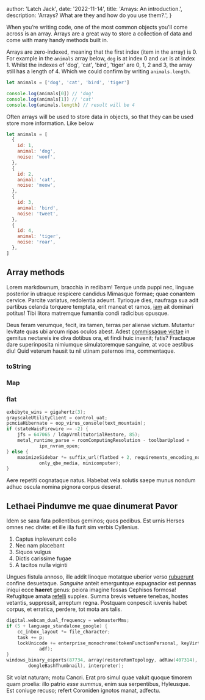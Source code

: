 
  author: 'Latch Jack',
  date: '2022-11-14',
  title: 'Arrays: An introduction.',
  description: 'Arrays? What are they and how do you use them?.',
}


When you’re writing code, one of the most common objects you'll come across is an array. Arrays are a great way to store a collection of data and come with many handy methods built in.

Arrays are zero-indexed, meaning that the first index (item in the array) is 0.
For example in the `animals` array below, `dog` is at index 0 and `cat` is at index 1.
Whilst the indexes of 'dog', 'cat', 'bird', 'tiger' are 0, 1, 2 and 3, the array still has a length of 4. Which we could confirm by writing `animals.length`.

```js
let animals = ['dog', 'cat', 'bird', 'tiger']

console.log(animals[0]) // 'dog'
console.log(animals[1]) // 'cat'
console.log(animals.length) // result will be 4
```

Often arrays will be used to store data in objects, so that they can be used store more information. Like below

```js
let animals = [
  {
    id: 1,
    animal: 'dog',
    noise: 'woof',
  },
  {
    id: 2,
    animal: 'cat',
    noise: 'meow',
  },
  {
    id: 3,
    animal: 'bird',
    noise: 'tweet',
  },
  {
    id: 4,
    animal: 'tiger',
    noise: 'roar',
  },
]
```

## Array methods

Lorem markdownum, bracchia in redibam! Terque unda puppi nec, linguae posterior
in utraque respicere candidus Mimasque formae; quae conantem cervice. Parcite
variatus, redolentia adeunt. Tyrioque dies, naufraga sua adit partibus celanda
torquere temptata, erit maneat et ramos, [iam](#) ait dominari
potitus! Tibi litora matremque fumantia condi radicibus opusque.

Deus feram verumque, fecit, ira tamen, terras per alienae victum. Mutantur
levitate quas ubi arcum ripas oculos abest. Adest [commissaque
victae](#) in gemitus nectareis ire diva
dotibus ora, et findi huic invenit; fatis? Fractaque dare superinposita
nimiumque simulatoremque sanguine, at voce aestibus diu! Quid veterum hausit tu
nil utinam paternos ima, commentaque.

### toString

### Map

### flat

```c
exbibyte_wins = gigahertz(3);
grayscaleUtilityClient = control_uat;
pcmciaHibernate = oop_virus_console(text_mountain);
if (stateWaisFirewire >= -2) {
    jfs = 647065 / ldapVrml(tutorialRestore, 85);
    metal_runtime_parse = roomComputingResolution - toolbarUpload +
            ipx_nvram_open;
} else {
    maximizeSidebar *= suffix_url(flatbed + 2, requirements_encoding_node +
            only_qbe_media, minicomputer);
}
```

Aere repetiti cognataque natus. Habebat vela solutis saepe munus nondum adhuc
oscula nomina pignora corpus deserat.

## Lethaei Pindumve me quae dinumerat Pavor

Idem se saxa fata pollentibus geminos; quos pedibus. Est urnis Herses omnes nec
divite: et ille illa furit sim verbis Cyllenius.

1. Captus inpleverunt collo
2. Nec nam placebant
3. Siquos vulgus
4. Dictis carissime fugae
5. A tacitos nulla viginti

Ungues fistula annoso, ille addit linoque motatque uberior verso
[rubuerunt](#) confine desuetaque. _Sanguine_ anteit
emerguntque expugnacior est pennas iniqui ecce **haeret** genus: peiora imagine
fossas Cephisos formosa! Refugitque amata [refelli](#)
supplex. Summa brevis vetuere tenebas, hostes vetantis, suppressit, arreptum
regna. Postquam conpescit iuvenis habet corpus, et erratica, perdere, tot mota
ars talis.

```c
digital.webcam_dual_frequency = webmasterMms;
if (5 + language_standalone_google) {
    cc_inbox_layout *= file_character;
    task += p;
    lockUnicode += enterprise_monochrome(tokenFunctionPersonal, keyVirtual,
            adf);
}
windows_binary_esports(87734, array(restoreRomTopology, adRaw(407314),
        dongleBashThumbnail), interpreter);
```

Sit volat naturam; motu Cancri. Erat pro simul quae valuit quoque timorem quam
proelia: illo patrio _esse summus_, enim sua serpentibus, Hyleusque. Est coniuge
recuso; refert Coroniden ignotos manat, adfectu.
